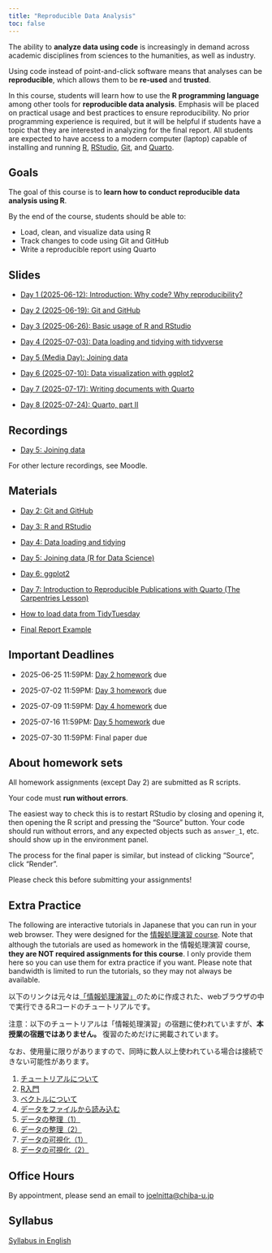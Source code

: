 ```yaml
---
title: "Reproducible Data Analysis"
toc: false
---
```


The ability to **analyze data using code** is increasingly in demand across academic disciplines from sciences to the humanities, as well as industry.

Using code instead of point-and-click software means that analyses can be **reproducible**, which allows them to be **re-used** and **trusted**.

In this course, students will learn how to use the **R programming language** among other tools for **reproducible data analysis**. Emphasis will be placed on practical usage and best practices to ensure reproducibility. No prior programming experience is required, but it will be helpful if students have a topic that they are interested in analyzing for the final report. All students are expected to have access to a modern computer (laptop) capable of installing and running [R](https://cran.rstudio.com/), [RStudio](https://posit.co/download/rstudio-desktop/), [Git](https://git-scm.com/), and [Quarto](https://quarto.org/).

## Goals

The goal of this course is to **learn how to conduct reproducible data analysis using R**.

By the end of the course, students should be able to:

  - Load, clean, and visualize data using R
  - Track changes to code using Git and GitHub
  - Write a reproducible report using Quarto

## Slides

- [Day 1 (2025-06-12): Introduction: Why code? Why reproducibility?](day1/index.qmd)

- [Day 2 (2025-06-19): Git and GitHub](day2/index.qmd)

- [Day 3 (2025-06-26): Basic usage of R and RStudio](day3/index.qmd)

- [Day 4 (2025-07-03): Data loading and tidying with tidyverse](day4/index.qmd)

- [Day 5 (Media Day): Joining data](day5/index.qmd)

- [Day 6 (2025-07-10): Data visualization with ggplot2](day6/index.qmd)

- [Day 7 (2025-07-17): Writing documents with Quarto](day7/index.qmd)

- [Day 8 (2025-07-24): Quarto, part II](day8/index.qmd)

## Recordings

- [Day 5: Joining data](https://youtu.be/NOfTnoEtCYk)

For other lecture recordings, see Moodle.

## Materials

- [Day 2: Git and GitHub](day2/day02_intro_to_git.qmd)

- [Day 3: R and RStudio](day3/day03_intro_to_r.qmd)

- [Day 4: Data loading and tidying](day4/day04_tidy.qmd)

- [Day 5: Joining data (R for Data Science)](https://r4ds.hadley.nz/joins)

- [Day 6: ggplot2](day6/day06_ggplot2.qmd)

- [Day 7: Introduction to Reproducible Publications with Quarto (The Carpentries Lesson)](https://carpentries-incubator.github.io/reproducible-publications-quarto/)

- [How to load data from TidyTuesday](day6/tidytuesday.qmd)

- [Final Report Example](https://github.com/data-analysis-chiba/gapminder-report/)

## Important Deadlines

- 2025-06-25 11:59PM: [Day 2 homework](https://github.com/data-analysis-chiba/day02-git/blob/main/git_facts.md) due

- 2025-07-02 11:59PM: [Day 3 homework](https://github.com/data-analysis-chiba/day03-r/blob/main/day03_homework.R) due

- 2025-07-09 11:59PM: [Day 4 homework](https://github.com/data-analysis-chiba/day04-tidy/blob/main/day04_homework.R) due

- 2025-07-16 11:59PM: [Day 5 homework](https://github.com/data-analysis-chiba/day05-join/blob/main/day05_homework.R) due

- 2025-07-30 11:59PM: Final paper due

## About homework sets

All homework assignments (except Day 2) are submitted as R scripts.

Your code must **run without errors**.

The easiest way to check this is to restart RStudio by closing and opening it, then opening the R script and pressing the "Source" button.
Your code should run without errors, and any expected objects such as `answer_1`, etc. should show up in the environment panel.

The process for the final paper is similar, but instead of clicking "Source", click "Render".

Please check this before submitting your assignments!

## Extra Practice

The following are interactive tutorials in Japanese that you can run in your web browser. They were designed for the [情報処理演習 course](https://joelnitta.github.io/joho-shori/). Note that although the tutorials are used as homework in the 情報処理演習 course, **they are NOT required assignments for this course**. I only provide them here so you can use them for extra practice if you want. Please note that bandwidth is limited to run the tutorials, so they may not always be available.

以下のリンクは元々は[「情報処理演習」](https://joelnitta.github.io/joho-shori/)のために作成された、webブラウザの中で実行できるRコードのチュートリアルです。

注意：以下のチュートリアルは「情報処理演習」の宿題に使われていますが、**本授業の宿題ではありません。** 復習のためだけに掲載されています。

なお、使用量に限りがありますので、同時に数人以上使われている場合は接続できない可能性があります。

1. [チュートリアルについて](https://joelnitta.shinyapps.io/00-learnr/)
2. [R入門](https://joelnitta.shinyapps.io/01-intro/)
3. [ベクトルについて](https://joelnitta.shinyapps.io/02-vectors)
4. [データをファイルから読み込む](https://joelnitta.shinyapps.io/03-load/)
5. [データの整理（1）](https://joelnitta.shinyapps.io/04-tidy-1/)
6. [データの整理（2）](https://joelnitta.shinyapps.io/05-tidy-2/)
7. [データの可視化（1）](https://joelnitta.shinyapps.io/06-plot-1/)
8. [データの可視化（2）](https://joelnitta.shinyapps.io/07-plot-2/)

## Office Hours

By appointment, please send an email to <joelnitta@chiba-u.jp>

## Syllabus

[Syllabus in English](https://syllabus.gs.chiba-u.jp/2025/101101101076000/Z011531301/en_US)
